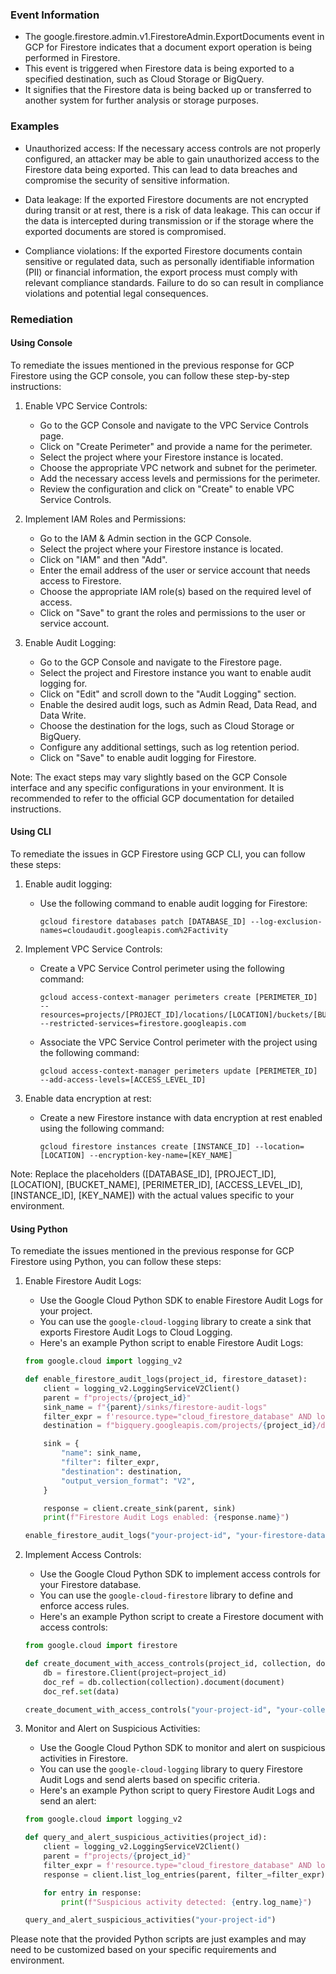 
### Event Information

- The google.firestore.admin.v1.FirestoreAdmin.ExportDocuments event in GCP for Firestore indicates that a document export operation is being performed in Firestore.
- This event is triggered when Firestore data is being exported to a specified destination, such as Cloud Storage or BigQuery.
- It signifies that the Firestore data is being backed up or transferred to another system for further analysis or storage purposes.


### Examples

- Unauthorized access: If the necessary access controls are not properly configured, an attacker may be able to gain unauthorized access to the Firestore data being exported. This can lead to data breaches and compromise the security of sensitive information.

- Data leakage: If the exported Firestore documents are not encrypted during transit or at rest, there is a risk of data leakage. This can occur if the data is intercepted during transmission or if the storage where the exported documents are stored is compromised.

- Compliance violations: If the exported Firestore documents contain sensitive or regulated data, such as personally identifiable information (PII) or financial information, the export process must comply with relevant compliance standards. Failure to do so can result in compliance violations and potential legal consequences.

### Remediation

#### Using Console

To remediate the issues mentioned in the previous response for GCP Firestore using the GCP console, you can follow these step-by-step instructions:

1. Enable VPC Service Controls:
   - Go to the GCP Console and navigate to the VPC Service Controls page.
   - Click on "Create Perimeter" and provide a name for the perimeter.
   - Select the project where your Firestore instance is located.
   - Choose the appropriate VPC network and subnet for the perimeter.
   - Add the necessary access levels and permissions for the perimeter.
   - Review the configuration and click on "Create" to enable VPC Service Controls.

2. Implement IAM Roles and Permissions:
   - Go to the IAM & Admin section in the GCP Console.
   - Select the project where your Firestore instance is located.
   - Click on "IAM" and then "Add".
   - Enter the email address of the user or service account that needs access to Firestore.
   - Choose the appropriate IAM role(s) based on the required level of access.
   - Click on "Save" to grant the roles and permissions to the user or service account.

3. Enable Audit Logging:
   - Go to the GCP Console and navigate to the Firestore page.
   - Select the project and Firestore instance you want to enable audit logging for.
   - Click on "Edit" and scroll down to the "Audit Logging" section.
   - Enable the desired audit logs, such as Admin Read, Data Read, and Data Write.
   - Choose the destination for the logs, such as Cloud Storage or BigQuery.
   - Configure any additional settings, such as log retention period.
   - Click on "Save" to enable audit logging for Firestore.

Note: The exact steps may vary slightly based on the GCP Console interface and any specific configurations in your environment. It is recommended to refer to the official GCP documentation for detailed instructions.

#### Using CLI

To remediate the issues in GCP Firestore using GCP CLI, you can follow these steps:

1. Enable audit logging:
   - Use the following command to enable audit logging for Firestore:
     ```
     gcloud firestore databases patch [DATABASE_ID] --log-exclusion-names=cloudaudit.googleapis.com%2Factivity
     ```

2. Implement VPC Service Controls:
   - Create a VPC Service Control perimeter using the following command:
     ```
     gcloud access-context-manager perimeters create [PERIMETER_ID] --resources=projects/[PROJECT_ID]/locations/[LOCATION]/buckets/[BUCKET_NAME] --restricted-services=firestore.googleapis.com
     ```
   - Associate the VPC Service Control perimeter with the project using the following command:
     ```
     gcloud access-context-manager perimeters update [PERIMETER_ID] --add-access-levels=[ACCESS_LEVEL_ID]
     ```

3. Enable data encryption at rest:
   - Create a new Firestore instance with data encryption at rest enabled using the following command:
     ```
     gcloud firestore instances create [INSTANCE_ID] --location=[LOCATION] --encryption-key-name=[KEY_NAME]
     ```

Note: Replace the placeholders ([DATABASE_ID], [PROJECT_ID], [LOCATION], [BUCKET_NAME], [PERIMETER_ID], [ACCESS_LEVEL_ID], [INSTANCE_ID], [KEY_NAME]) with the actual values specific to your environment.

#### Using Python

To remediate the issues mentioned in the previous response for GCP Firestore using Python, you can follow these steps:

1. Enable Firestore Audit Logs: 
   - Use the Google Cloud Python SDK to enable Firestore Audit Logs for your project.
   - You can use the `google-cloud-logging` library to create a sink that exports Firestore Audit Logs to Cloud Logging.
   - Here's an example Python script to enable Firestore Audit Logs:

   ```python
   from google.cloud import logging_v2

   def enable_firestore_audit_logs(project_id, firestore_dataset):
       client = logging_v2.LoggingServiceV2Client()
       parent = f"projects/{project_id}"
       sink_name = f"{parent}/sinks/firestore-audit-logs"
       filter_expr = f'resource.type="cloud_firestore_database" AND log_name="projects/{project_id}/logs/cloudaudit.googleapis.com%2Factivity"'
       destination = f"bigquery.googleapis.com/projects/{project_id}/datasets/{firestore_dataset}"

       sink = {
           "name": sink_name,
           "filter": filter_expr,
           "destination": destination,
           "output_version_format": "V2",
       }

       response = client.create_sink(parent, sink)
       print(f"Firestore Audit Logs enabled: {response.name}")

   enable_firestore_audit_logs("your-project-id", "your-firestore-dataset")
   ```

2. Implement Access Controls:
   - Use the Google Cloud Python SDK to implement access controls for your Firestore database.
   - You can use the `google-cloud-firestore` library to define and enforce access rules.
   - Here's an example Python script to create a Firestore document with access controls:

   ```python
   from google.cloud import firestore

   def create_document_with_access_controls(project_id, collection, document, data):
       db = firestore.Client(project=project_id)
       doc_ref = db.collection(collection).document(document)
       doc_ref.set(data)

   create_document_with_access_controls("your-project-id", "your-collection", "your-document", {"key": "value"})
   ```

3. Monitor and Alert on Suspicious Activities:
   - Use the Google Cloud Python SDK to monitor and alert on suspicious activities in Firestore.
   - You can use the `google-cloud-logging` library to query Firestore Audit Logs and send alerts based on specific criteria.
   - Here's an example Python script to query Firestore Audit Logs and send an alert:

   ```python
   from google.cloud import logging_v2

   def query_and_alert_suspicious_activities(project_id):
       client = logging_v2.LoggingServiceV2Client()
       parent = f"projects/{project_id}"
       filter_expr = f'resource.type="cloud_firestore_database" AND log_name="projects/{project_id}/logs/cloudaudit.googleapis.com%2Factivity" AND protoPayload.methodName="google.firestore.v1.Firestore.WriteDocument"'
       response = client.list_log_entries(parent, filter_=filter_expr)

       for entry in response:
           print(f"Suspicious activity detected: {entry.log_name}")

   query_and_alert_suspicious_activities("your-project-id")
   ```

Please note that the provided Python scripts are just examples and may need to be customized based on your specific requirements and environment.

